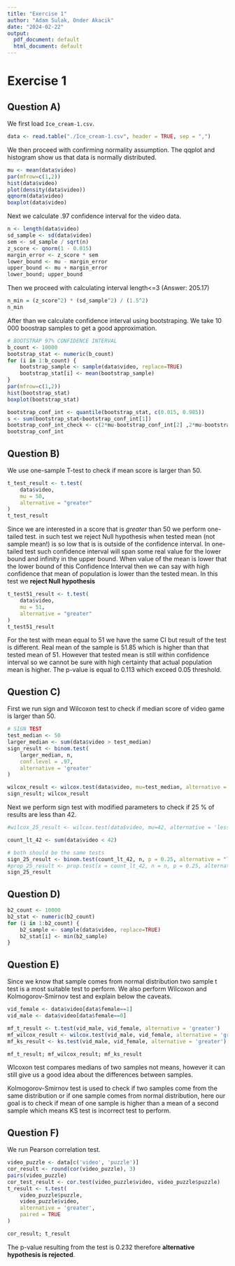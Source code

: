 ```yaml
---
title: "Exercise 1"
author: "Adam Sulak, Onder Akacik"
date: "2024-02-22"
output:
  pdf_document: default
  html_document: default
---
```


# Exercise 1

## Question A)

We first load `Ice_cream-1.csv`.
```r
data <- read.table("./Ice_cream-1.csv", header = TRUE, sep = ",")
```

We then proceed with confirming normality assumption. The qqplot and histogram show us that data is
normally distributed.
```r
mu <- mean(data$video)
par(mfrow=c(1,2))
hist(data$video)
plot(density(data$video))
qqnorm(data$video)
boxplot(data$video)
```

Next we calculate .97 confidence interval for the video data.
```r
n <- length(data$video)
sd_sample <- sd(data$video)
sem <- sd_sample / sqrt(n)
z_score <- qnorm(1 - 0.015)
margin_error <- z_score * sem
lower_bound <- mu - margin_error
upper_bound <- mu + margin_error
lower_bound; upper_bound
```

Then we proceed with calculating interval length<=3 (Answer: 205.17)
```r
n_min = (z_score^2) * (sd_sample^2) / (1.5^2)
n_min
```

After than we calculate confidence interval using bootstraping. We take 10 000 boostrap samples to get a good
approximation.
```r
# BOOTSTRAP 97% CONFIDENCE INTERVAL
b_count <- 10000
bootstrap_stat <- numeric(b_count)
for (i in 1:b_count) {
    bootstrap_sample <- sample(data$video, replace=TRUE)
    bootstrap_stat[i] <- mean(bootstrap_sample)
}
par(mfrow=c(1,2))
hist(bootstrap_stat)
boxplot(bootstrap_stat)

bootstrap_conf_int <- quantile(bootstrap_stat, c(0.015, 0.985))
s <- sum(bootstrap_stat<bootstrap_conf_int[1])
bootstrap_conf_int_check <- c(2*mu-bootstrap_conf_int[2] ,2*mu-bootstrap_conf_int[1])
bootstrap_conf_int
```
## Question B)
We use one-sample T-test to check if mean score is larger than 50.
```r
t_test_result <- t.test(
    data$video,
    mu = 50,
    alternative = "greater"
)
t_test_result
```
Since we are interested in a score that is _greater_ than 50 we perform one-tailed test. in such test
we reject Null hypothesis when tested mean (not sample mean!) is so low that is is outside of the confidence interval. In one-tailed test such confidence interval will span some real value for the lower bound and infinity in the upper bound. When value of the mean is lower that the lower bound of this Confidence Interval then we can say with high confidence that mean of population is lower than the tested mean. In this test we **reject Null hypothesis**

```r
t_test51_result <- t.test(
    data$video,
    mu = 51,
    alternative = "greater"
)
t_test51_result
```
For the test with mean equal to 51 we have the same CI but result of the test is different.
Real mean of the sample is 51.85 which is higher than that tested mean of 51. However that tested mean is still
within confidence interval so we cannot be sure with high certainty that actual population mean is higher. The p-value
is equal to 0.113 which exceed 0.05 threshold.


## Question C)
First we run sign and Wilcoxon test to check if median score of video game is larger than 50.
```r
# SIGN TEST
test_median <- 50
larger_median <- sum(data$video > test_median)
sign_result <- binom.test(
    larger_median, n, 
    conf.level = .97, 
    alternative = 'greater'
)

wilcox_result <- wilcox.test(data$video, mu=test_median, alternative = 'greater')
sign_result; wilcox_result
```
Next we perform sign test with modified parameters to check if 25 % of results are less than 42.
```r
#wilcox_25_result <- wilcox.test(data$video, mu=42, alternative = 'less')

count_lt_42 <- sum(data$video < 42)

# both should be the same tests
sign_25_result <- binom.test(count_lt_42, n, p = 0.25, alternative = "less")
#prop_25_result <- prop.test(x = count_lt_42, n = n, p = 0.25, alternative = "less")
sign_25_result
```

## Question D)
```r
b2_count <- 10000
b2_stat <- numeric(b2_count)
for (i in 1:b2_count) {
    b2_sample <- sample(data$video, replace=TRUE)
    b2_stat[i] <- min(b2_sample)
}
```

## Question E)

Since we know that sample comes from normal distribution two sample t test is a most suitable test to perform.
We also perform Wilcoxon and Kolmogorov-Smirnov test and explain below the caveats.
```r
vid_female <- data$video[data$female==1]
vid_male <- data$video[data$female==0]

mf_t_result <- t.test(vid_male, vid_female, alternative = 'greater')
mf_wilcox_result <- wilcox.test(vid_male, vid_female, alternative = 'greater')
mf_ks_result <- ks.test(vid_male, vid_female, alternative = 'greater')

mf_t_result; mf_wilcox_result; mf_ks_result
```
Wlcoxon test compares medians of two samples not means, however it can still give us a good idea about the differences between samples.

Kolmogorov-Smirnov test is used to check if two samples come from the same distribution or if one sample comes
from normal distribution, here our goal is to check if mean of one sample is higher than a mean
of a second sample which means KS test is incorrect test to perform.

## Question F)
We run Pearson correlation test.
```r
video_puzzle <- data[c('video', 'puzzle')]
cor_result <- round(cor(video_puzzle), 3)
pairs(video_puzzle)
cor_test_result <- cor.test(video_puzzle$video, video_puzzle$puzzle)
t_result <- t.test(
    video_puzzle$puzzle,
    video_puzzle$video,
    alternative = 'greater',
    paired = TRUE
)

cor_result; t_result
```
The p-value resulting from the test is 0.232 therefore **alternative hypothesis is rejected**.